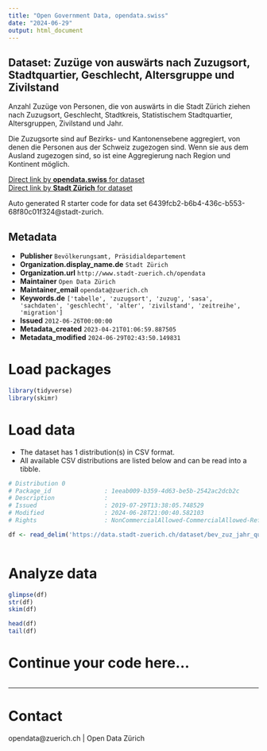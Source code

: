 ```yaml
---
title: "Open Government Data, opendata.swiss"
date: "2024-06-29"
output: html_document
---
```


## Dataset: Zuzüge von auswärts nach Zuzugsort, Stadtquartier, Geschlecht, Altersgruppe und Zivilstand


Anzahl Zuzüge von Personen, die von auswärts in die Stadt Zürich ziehen nach Zuzugsort, Geschlecht, Stadtkreis, Statistischem Stadtquartier, Altersgruppen, Zivilstand und Jahr. 

Die Zuzugsorte sind auf Bezirks- und Kantonensebene aggregiert, von denen die Personen aus der Schweiz zugezogen sind. Wenn sie aus dem Ausland zugezogen sind, so ist eine Aggregierung nach Region und Kontinent möglich.


[Direct link by **opendata.swiss** for dataset](https://opendata.swiss/de/dataset/zuzuge-von-auswarts-nach-zuzugsort-stadtquartier-geschlecht-altersgruppe-und-zivilstand-se-1993)<br>
[Direct link by **Stadt Zürich** for dataset](https://data.stadt-zuerich.ch/dataset/bev_zuz_jahr_quartier_ag_zivilstand_od3512)

Auto generated R starter code for data set 6439fcb2-b6b4-436c-b553-68f80c01f324@stadt-zurich.

## Metadata

- **Publisher** `Bevölkerungsamt, Präsidialdepartement`
- **Organization.display_name.de** `Stadt Zürich`
- **Organization.url** `http://www.stadt-zuerich.ch/opendata`
- **Maintainer** `Open Data Zürich`
- **Maintainer_email** `opendata@zuerich.ch`
- **Keywords.de** `['tabelle', 'zuzugsort', 'zuzug', 'sasa', 'sachdaten', 'geschlecht', 'alter', 'zivilstand', 'zeitreihe', 'migration']`
- **Issued** `2012-06-26T00:00:00`
- **Metadata_created** `2023-04-21T01:06:59.887505`
- **Metadata_modified** `2024-06-29T02:43:50.149831`


# Load packages

```r

library(tidyverse)
library(skimr)

```

# Load data

-   The dataset has 1 distribution(s) in CSV format.
-   All available CSV distributions are listed below and can be read into a tibble.

```r

# Distribution 0
# Package_id               : 1eeab009-b359-4d63-be5b-2542ac2dcb2c
# Description              : 
# Issued                   : 2019-07-29T13:38:05.748529
# Modified                 : 2024-06-28T21:00:40.582103
# Rights                   : NonCommercialAllowed-CommercialAllowed-ReferenceNotRequired

df <- read_delim('https://data.stadt-zuerich.ch/dataset/bev_zuz_jahr_quartier_ag_zivilstand_od3512/download/BEV351OD3512.csv')



```

# Analyze data

```r

glimpse(df)
str(df)
skim(df)

head(df)
tail(df)

```

# Continue your code here...

```r

```

------------------------------------------------------------------------

# Contact

opendata@zuerich.ch | Open Data Zürich
